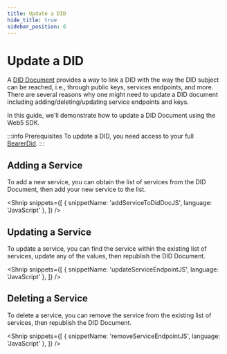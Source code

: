 ```yaml
---
title: Update a DID
hide_title: true
sidebar_position: 6
---
```


<LanguageSwitcher languages="JavaScript" />

# Update a DID

A [DID Document](/web5/decentralized-identifiers/did_documents) provides a way to link a DID with the way the DID subject can be reached, i.e., through public keys, services endpoints, and more.
There are several reasons why one might need to update a DID document including adding/deleting/updating service endpoints and keys. 

In this guide, we'll demonstrate how to update a DID Document using the Web5 SDK.

:::info Prerequisites
To update a DID, you need access to your full [BearerDid](/web5/decentralized-identifiers/how-to-create-did#create-did).
:::

## Adding a Service

To add a new service, you can obtain the list of services from the DID Document, then add your new service to the list.

<Shnip
  snippets={[
    { snippetName: 'addServiceToDidDocJS', language: 'JavaScript' },
  ]}
/>

## Updating a Service

To update a service, you can find the service within the existing list of services, update any of the values, then republish the DID Document.

<Shnip
  snippets={[
    { snippetName: 'updateServiceEndpointJS', language: 'JavaScript' },
  ]}
/>

## Deleting a Service

To delete a service, you can remove the service from the existing list of services, then republish the DID Document.

<Shnip
  snippets={[
    { snippetName: 'removeServiceEndpointJS', language: 'JavaScript' },
  ]}
/>